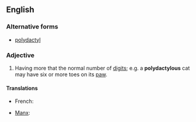 ==English==

===Alternative forms===
* [[polydactyl]]

===Adjective===
{{en-adj}}

# Having more that the normal number of [[digit]]s; e.g. a '''polydactylous''' cat may have six or more toes on its [[paw]].

====Translations====
{{trans-top|having additional digits}}
* French: {{t-|fr|polydactyle}}
{{trans-mid}}
* [[Manx]]: {{t-|gv|yl-vairagh}}
{{trans-bottom}}
